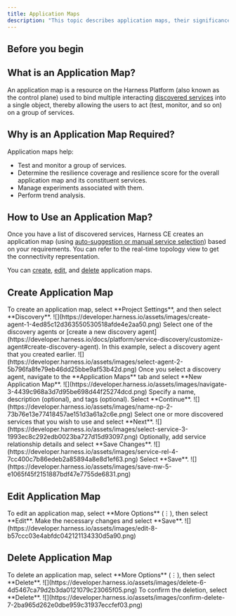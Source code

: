 ```yaml
---
title: Application Maps
description: "This topic describes application maps, their significance, and how to create, edit, and delete them."
---
```


## Before you begin

<CardGroup cols={2}>
  <Card title="Service discovery" icon="angle-right" iconType="solid" href="https://developer.harness.io/docs/platform/service-discovery/" horizontal />
  <Card title="How Harness CE leverages Service Discovery?" icon="angle-right" iconType="solid" href="https://developer.harness.io/docs/chaos-engineering/use-harness-ce/service-discovery#how-does-harness-ce-leverage-discovered-services" horizontal />
  <Card title="Create Discovery Agent" icon="angle-right" iconType="solid" href="https://developer.harness.io/docs/platform/service-discovery/customize-agent#create-discovery-agent" horizontal />
</CardGroup>

## What is an Application Map?

An application map is a resource on the Harness Platform (also known as the control plane) used to bind multiple interacting [discovered services](https://developer.harness.io/docs/chaos-engineering/use-harness-ce/service-discovery) into a single object, thereby allowing the users to act (test, monitor, and so on) on a group of services.

## Why is an Application Map Required?

Application maps help:

- Test and monitor a group of services.
- Determine the resilience coverage and resilience score for the overall application map and its constituent services.
- Manage experiments associated with them.
- Perform trend analysis.

## How to Use an Application Map?

Once you have a list of discovered services, Harness CE creates an application map (using [auto-suggestion or manual service selection](https://developer.harness.io/docs/chaos-engineering/getting-started/onboarding/guided-onboarding#create-application-maps)) based on your requirements. You can refer to the real-time topology view to get the connectivity representation.

You can [create](https://developer.harness.io/docs/platform/#create-application-map), [edit](https://developer.harness.io/docs/platform/#edit-application-map), and [delete](https://developer.harness.io/docs/platform/#delete-application-map) application maps.

## Create Application Map

<Steps>
  <Step>
    To create an application map, select **Project Settings**, and then select **Discovery**.
    <Frame>
    ![](https://developer.harness.io/assets/images/create-agent-1-4ed85c12d363550530518afde4e2aa50.png)
    </Frame>
  </Step>
  <Step>
    Select one of the discovery agents or [create a new discovery agent](https://developer.harness.io/docs/platform/service-discovery/customize-agent#create-discovery-agent). In this example, select a discovery agent that you created earlier.
    <Frame>
    ![](https://developer.harness.io/assets/images/select-agent-2-5b796fa8fe79eb46dd25bbe9af53b42d.png)
    </Frame>
  </Step>
  <Step>
    Once you select a discovery agent, navigate to the **Application Maps** tab and select **New Application Map**.
    <Frame>
    ![](https://developer.harness.io/assets/images/navigate-3-4439c968a3d7d95be698d44f25274dcd.png)
    </Frame>
  </Step>
  <Step>
    Specify a name, description (optional), and tags (optional). Select **Continue**.
    <Frame>
    ![](https://developer.harness.io/assets/images/name-np-2-73b76e13e77418457ae151d3a61a2c6e.png)
    </Frame>
  </Step>
  <Step>
    Select one or more discovered services that you wish to use and select **Next**.
    <Frame>
	![](https://developer.harness.io/assets/images/select-service-3-1993ec8c292edb0023ba727d15d93097.png)
    </Frame>
  </Step>
  <Step>
    Optionally, add service relationship details and select **Save Changes**.
    <Frame>
    ![](https://developer.harness.io/assets/images/service-rel-4-7cc400c7b86edeb2a85894a8e8d1ef63.png)
    </Frame>
  </Step>
  <Step>
    Select **Save**.
    <Frame>
    ![](https://developer.harness.io/assets/images/save-nw-5-e1065f45f2151887bdf47e7755de6831.png)
    </Frame>
  </Step>
</Steps>

## Edit Application Map

<Steps>
  <Step>
  To edit an application map, select **More Options** (⋮), then select **Edit**. Make the necessary changes and select **Save**.
  <Frame>
	![](https://developer.harness.io/assets/images/edit-8-b57ccc03e4abfdc042121134330d5a90.png)
  </Frame>
  </Step>
</Steps>

## Delete Application Map

<Steps>
  <Step>
  To delete an application map, select **More Options** (⋮), then select **Delete**.
  <Frame>
  ![](https://developer.harness.io/assets/images/delete-6-4d5467ca79d2b3da0121079c23065f05.png)
  </Frame>
  </Step>
  <Step>
  To confirm the deletion, select **Delete**.
  <Frame>
  ![](https://developer.harness.io/assets/images/confirm-delete-7-2ba965d262e0dbe959c31937eccfef03.png)
  </Frame>
  </Step>
</Steps>
